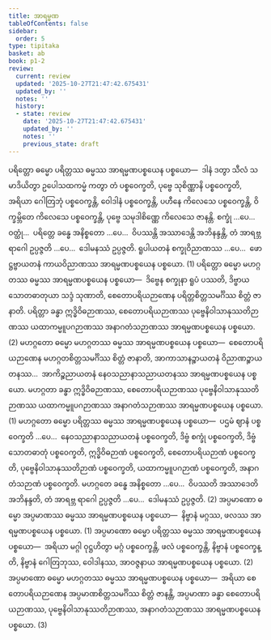 ```yaml
---
title: အာရမ္မဏ
tableOfContents: false
sidebar:
  order: 5
type: tipitaka
basket: ab
book: p1-2
review:
  current: review
  updated: '2025-10-27T21:47:42.675431'
  updated_by: ''
  notes: ''
  history:
  - state: review
    date: '2025-10-27T21:47:42.675431'
    updated_by: ''
    notes: ''
    previous_state: draft
---
```



<ReviewStatus review={frontmatter.review} showDetails={true} />

<HypothesisAnnotation frontmatter={frontmatter} />

<DynamicBreadcrumb />

<Division number="56" book="p1-2" e="ch" v="37" p="323">

<Paragraph number="2031" book="p1-2">
ပရိတ္တော ဓမ္မော ပရိတ္တဿ ဓမ္မဿ အာရမ္မဏပစ္စယေန ပစ္စယော—  ဒါနံ ဒတွာ သီလံ သမာဒိယိတွာ ဥပေါသထကမ္မံ ကတွာ တံ ပစ္စဝေက္ခတိ, ပုဗ္ဗေ သုစိဏ္ဏာနိ ပစ္စဝေက္ခတိ, အရိယာ ဂေါတြဘုံ ပစ္စဝေက္ခန္တိ, ဝေါဒါနံ ပစ္စဝေက္ခန္တိ, ပဟီနေ ကိလေသေ ပစ္စဝေက္ခန္တိ, ဝိက္ခမ္ဘိတေ ကိလေသေ ပစ္စဝေက္ခန္တိ, ပုဗ္ဗေ သမုဒါစိဏ္ဏေ ကိလေသေ ဇာနန္တိ. စက္ခုံ …ပေ…  ဝတ္ထုံ…  ပရိတ္တေ ခန္ဓေ အနိစ္စတော …ပေ…  ဝိပဿန္တိ အဿာဒေန္တိ အဘိနန္ဒန္တိ, တံ အာရဗ္ဘ ရာဂေါ ဥပ္ပဇ္ဇတိ …ပေ…  ဒေါမနဿံ ဥပ္ပဇ္ဇတိ. ရူပါယတနံ စက္ခုဝိညာဏဿ …ပေ…  ဖောဋ္ဌဗ္ဗာယတနံ ကာယဝိညာဏဿ အာရမ္မဏပစ္စယေန ပစ္စယော. (1)
</Paragraph>

<Paragraph number="2032" book="p1-2">
ပရိတ္တော ဓမ္မော မဟဂ္ဂတဿ ဓမ္မဿ အာရမ္မဏပစ္စယေန ပစ္စယော—  ဒိဗ္ဗေန စက္ခုနာ ရူပံ ပဿတိ, ဒိဗ္ဗာယ သောတဓာတုယာ သဒ္ဒံ သုဏာတိ, စေတောပရိယဉာဏေန ပရိတ္တစိတ္တသမင်္ဂိဿ စိတ္တံ ဇာနာတိ. ပရိတ္တာ ခန္ဓာ ဣဒ္ဓိဝိဓဉာဏဿ, စေတောပရိယဉာဏဿ ပုဗ္ဗေနိဝါသာနုဿတိဉာဏဿ ယထာကမ္မူပဂဉာဏဿ အနာဂတံသဉာဏဿ အာရမ္မဏပစ္စယေန ပစ္စယော. (2)
</Paragraph>

</Division>
<Division number="57" book="p1-2" e="ch" v="37" p="324">

<Paragraph number="2033" book="p1-2">
မဟဂ္ဂတော ဓမ္မော မဟဂ္ဂတဿ ဓမ္မဿ အာရမ္မဏပစ္စယေန ပစ္စယော—  စေတောပရိယဉာဏေန မဟဂ္ဂတစိတ္တသမင်္ဂိဿ စိတ္တံ ဇာနာတိ, အာကာသာနဉ္စာယတနံ ဝိညာဏဉ္စာယတနဿ…  အာကိဉ္စညာယတနံ နေဝသညာနာသညာယတနဿ အာရမ္မဏပစ္စယေန ပစ္စယော. မဟဂ္ဂတာ ခန္ဓာ ဣဒ္ဓိဝိဓဉာဏဿ, စေတောပရိယဉာဏဿ ပုဗ္ဗေနိဝါသာနုဿတိဉာဏဿ ယထာကမ္မူပဂဉာဏဿ အနာဂတံသဉာဏဿ အာရမ္မဏပစ္စယေန ပစ္စယော. (1)
</Paragraph>

<Paragraph number="2034" book="p1-2">
မဟဂ္ဂတော ဓမ္မော ပရိတ္တဿ ဓမ္မဿ အာရမ္မဏပစ္စယေန ပစ္စယော—  ပဌမံ ဈာနံ ပစ္စဝေက္ခတိ …ပေ…  နေဝသညာနာသညာယတနံ ပစ္စဝေက္ခတိ, ဒိဗ္ဗံ စက္ခုံ ပစ္စဝေက္ခတိ, ဒိဗ္ဗံ သောတဓာတုံ ပစ္စဝေက္ခတိ, ဣဒ္ဓိဝိဓဉာဏံ ပစ္စဝေက္ခတိ, စေတောပရိယဉာဏံ ပစ္စဝေက္ခတိ, ပုဗ္ဗေနိဝါသာနုဿတိဉာဏံ ပစ္စဝေက္ခတိ, ယထာကမ္မူပဂဉာဏံ ပစ္စဝေက္ခတိ, အနာဂတံသဉာဏံ ပစ္စဝေက္ခတိ. မဟဂ္ဂတေ ခန္ဓေ အနိစ္စတော …ပေ…  ဝိပဿတိ အဿာဒေတိ အဘိနန္ဒတိ, တံ အာရဗ္ဘ ရာဂေါ ဥပ္ပဇ္ဇတိ …ပေ…  ဒေါမနဿံ ဥပ္ပဇ္ဇတိ. (2)
</Paragraph>

</Division>
<Division number="58" book="p1-2" e="ch" v="37" p="324">

<Paragraph number="2035" book="p1-2">
အပ္ပမာဏော ဓမ္မော အပ္ပမာဏဿ ဓမ္မဿ အာရမ္မဏပစ္စယေန ပစ္စယော—  နိဗ္ဗာနံ မဂ္ဂဿ, ဖလဿ အာရမ္မဏပစ္စယေန ပစ္စယော. (1)
</Paragraph>

<Paragraph number="2036" book="p1-2">
အပ္ပမာဏော ဓမ္မော ပရိတ္တဿ ဓမ္မဿ အာရမ္မဏပစ္စယေန ပစ္စယော—  အရိယာ မဂ္ဂါ ဝုဋ္ဌဟိတွာ မဂ္ဂံ ပစ္စဝေက္ခန္တိ, ဖလံ ပစ္စဝေက္ခန္တိ, နိဗ္ဗာနံ ပစ္စဝေက္ခန္တိ, နိဗ္ဗာနံ ဂေါတြဘုဿ, ဝေါဒါနဿ, အာဝဇ္ဇနာယ အာရမ္မဏပစ္စယေန ပစ္စယော. (2)
</Paragraph>

<Paragraph number="2037" book="p1-2">
အပ္ပမာဏော ဓမ္မော မဟဂ္ဂတဿ ဓမ္မဿ အာရမ္မဏပစ္စယေန ပစ္စယော—  အရိယာ စေတောပရိယဉာဏေန အပ္ပမာဏစိတ္တသမင်္ဂိဿ စိတ္တံ ဇာနန္တိ, အပ္ပမာဏာ ခန္ဓာ စေတောပရိယဉာဏဿ, ပုဗ္ဗေနိဝါသာနုဿတိဉာဏဿ, အနာဂတံသဉာဏဿ အာရမ္မဏပစ္စယေန ပစ္စယော. (3)
</Paragraph>
</Division>